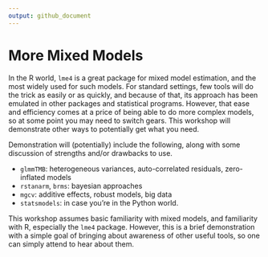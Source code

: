 ```yaml
---
output: github_document
---
```




# More Mixed Models

In the R world, `lme4` is a great package for mixed model estimation, and the most widely used for such models.  For standard settings, few tools will do the trick as easily or as quickly, and because of that, its approach has been emulated in other packages and statistical programs.  However, that ease and efficiency comes at a price of being able to do more complex models, so at some point you may need to switch gears.  This workshop will demonstrate other ways to potentially get what you need.

Demonstration will (potentially) include the following, along with some discussion of strengths and/or drawbacks to use.

- `glmmTMB`: heterogeneous variances, auto-correlated residuals, zero-inflated models
- `rstanarm`, `brms`: bayesian approaches
- `mgcv`: additive effects, robust models, big data
- `statsmodels`: in case you're in the Python world.


This workshop assumes basic familiarity with mixed models, and familiarity with R, especially the `lme4` package.  However, this is a brief demonstration with a simple goal of bringing about awareness of other useful tools, so one can simply attend to hear about them.

